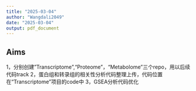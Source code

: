 ```yaml
---
title: "2025-03-04"
author: "Wangdali2049"
date: "2025-03-04"
output: pdf_document
---
```

## Aims

1，分别创建"Transcriptome","Proteome"，“Metabolome”三个repo，用以后续代码track
2，蛋白组和转录组的相关性分析代码整理上传，代码位置在“Transcriptome”项目的code中
3，GSEA分析代码优化



